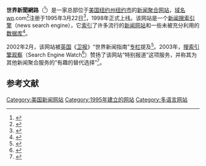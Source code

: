{{Infobox website
| name             = 世界新聞網路<br/>World News Network
| logo             = 
| caption          = 
| url              = [http://wn.com/ wn.com]
| alexa            =  26,324 ({{as of|2020|07|05|}})<ref name="alexa">{{cite web |url= https://www.alexa.com/siteinfo/wn.com |title= Wn.com Site Info |publisher= [[Alexa_Internet|Alexa Internet]] |accessdate= 2020-07-07 |archive-date= 2021-05-06 |archive-url= https://web.archive.org/web/20210506200659/https://www.alexa.com/siteinfo/wn.com }}</ref>
| type             = 新闻网站<ref name="McPhailPhipps2019">{{cite book|author1=Thomas L. McPhail|author2=Steven Phipps|title=Global Communication: Theories, Stakeholders, and Trends|url=https://books.google.com/books?id=nsi0DwAAQBAJ&pg=PA219|date=24 December 2019|publisher=John Wiley & Sons|isbn=978-1-119-52218-8|pages=219–}}</ref>
| location         = [[美国|美国]][[纽约州|纽约州]][[纽约市|纽约市]]
| owner            = 世界新闻股份有限公司
| launch_date      = 1998年
| employees        = 
}}

'''世界新聞網路'''（{{lang-en|World News Network}}<ref name="Burkett2004">{{cite book|author=Larry Burkett|title=The Illuminati|url=https://books.google.com/books?id=J3pOlCuz7d8C&pg=PA327|date=4 October 2004|publisher=Thomas Nelson|isbn=978-1-4185-1265-1|pages=327–|access-date=2020-07-07|archive-date=2020-07-16|archive-url=https://web.archive.org/web/20200716211957/https://books.google.com/books?id=J3pOlCuz7d8C&pg=PA327}}</ref>）是一家总部位于[[美国|美国]][[纽约州|纽约州]][[纽约市|纽约市]]的[[新闻|新闻]][[聚合|聚合]][[网站|网站]]，[[域名|域名]]wn.com<ref name="Kolin2016">{{cite book|author=Philip C. Kolin|title=Successful Writing at Work|url=https://books.google.com/books?id=M8oaCgAAQBAJ&pg=PA330|date=1 January 2016|publisher=Cengage Learning|isbn=978-1-305-88855-5|pages=330–|access-date=2020-07-07|archive-date=2020-08-31|archive-url=https://web.archive.org/web/20200831130600/https://books.google.com/books?id=M8oaCgAAQBAJ&pg=PA330}}</ref>注册于1995年3月22日<ref>{{cite web| url=https://whois.domaintools.com/wn.com| title=WN.com WHOIS, DNS, & Domain Info - DomainTools| work=[[WHOIS|WHOIS]]| accessdate=2020-07-07| archive-date=2020-07-07| archive-url=https://web.archive.org/web/20200707194842/https://whois.domaintools.com/wn.com}}</ref>，1998年正式上线。该网站是一个[[新闻搜索引擎|新闻搜索引擎]]（news search engine），它[[索引|索引]]了许多流行的[[新闻网站|新闻网站]]和一些未被充分利用的[[数据库|数据库]]<ref name="Cohen2003">{{cite book|author=Steven M. Cohen|title=Keeping Current: Advanced Internet Strategies to Meet Librarian and Patron Needs|url=https://books.google.com/books?id=RQpOJn-nYLUC&pg=PA30|date=8 September 2003|publisher=American Library Association|isbn=978-0-8389-0864-8|pages=30–|access-date=2020-07-07|archive-date=2020-08-06|archive-url=https://web.archive.org/web/20200806104132/https://books.google.com/books?id=RQpOJn-nYLUC&pg=PA30}}</ref>。

2002年2月，该网站被[[英国|英国]]《[[卫报|卫报]]》“世界新闻指南”[[专栏|专栏]]提及<ref>{{cite web|url=https://www.theguardian.com/world/2002/feb/05/world-news-guide-united-kingdom|title=World news guide: the United Kingdom|date=5 Feb 2002|publisher=[[The_Guardian|The Guardian]]|access-date=2020-07-07|archive-date=2021-04-20|archive-url=https://web.archive.org/web/20210420210509/https://www.theguardian.com/world/2002/feb/05/world-news-guide-united-kingdom}}</ref>。2003年，[[搜索引擎观察|搜索引擎观察]]（Search Engine Watch<ref name="谢天武2007">{{cite book|author=谢天武|title=百面书生李彦宏|url=https://books.google.com/books?id=E7gnAQAAIAAJ|year=2007|publisher=中国发展出版社|isbn=978-7-80234-061-9|access-date=2020-07-07|archive-date=2020-07-16|archive-url=https://web.archive.org/web/20200716234146/https://books.google.com/books?id=E7gnAQAAIAAJ}}</ref>）赞扬了该网站“特别报道”这项服务，并称其为其他新闻聚合服务的“有趣的替代选择”<ref>{{cite web|url=http://searchenginewatch.com/article/2066117/A-Different-Look-at-World-News|title=A Different Look at World News|date=Jan 6, 2003|publisher=Search Engine Watch|accessdate=2020-07-07|archive-date=2012-09-06|archive-url=https://web.archive.org/web/20120906092232/http://searchenginewatch.com/article/2066117/A-Different-Look-at-World-News|dead-url=yes}}</ref>。

==参考文献==
{{Reflist}}

[[Category:美国新闻网站|Category:美国新闻网站]]
[[Category:1995年建立的网站|Category:1995年建立的网站]]
[[Category:多语言网站|Category:多语言网站]]